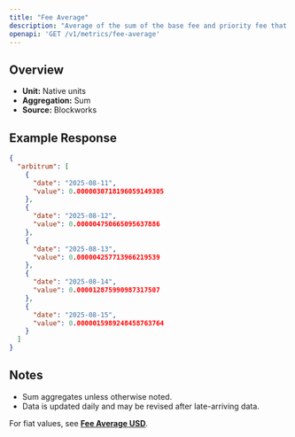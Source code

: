 ```yaml
---
title: "Fee Average"
description: "Average of the sum of the base fee and priority fee that day in native chain token"
openapi: 'GET /v1/metrics/fee-average'
---
```


## Overview

- **Unit:** Native units
- **Aggregation:** Sum
- **Source:** Blockworks

## Example Response

```json
{
  "arbitrum": [
    {
      "date": "2025-08-11",
      "value": 0.0000030718196059149305
    },
    {
      "date": "2025-08-12",
      "value": 0.000004750665095637886
    },
    {
      "date": "2025-08-13",
      "value": 0.000004257713966219539
    },
    {
      "date": "2025-08-14",
      "value": 0.000012875990987317507
    },
    {
      "date": "2025-08-15",
      "value": 0.0000015989248458763764
    }
  ]
}
```

## Notes
- Sum aggregates unless otherwise noted.
- Data is updated daily and may be revised after late-arriving data.


<Note>For fiat values, see **[Fee Average USD](./fee-average-usd)**.</Note>